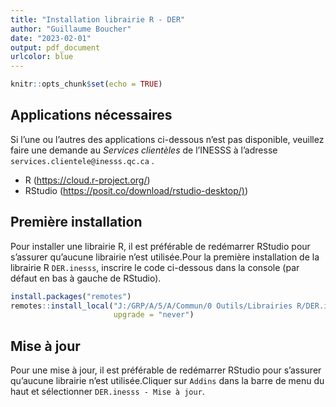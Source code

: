 ```yaml
---
title: "Installation librairie R - DER"
author: "Guillaume Boucher"
date: "2023-02-01"
output: pdf_document
urlcolor: blue
---
```


```r
knitr::opts_chunk$set(echo = TRUE)
```

## Applications nécessaires

Si l'une ou l'autres des applications ci-dessous n'est pas disponible, veuillez faire une demande au *Services clientèles* de l'INESSS à l'adresse `services.clientele@inesss.qc.ca` .

-   R (<https://cloud.r-project.org/>)
-   RStudio ([https://posit.co/download/rstudio-desktop/)](https://posit.co/download/rstudio-desktop/))

## Première installation

Pour installer une librairie R, il est préférable de redémarrer RStudio pour s'assurer qu'aucune librairie n'est utilisée.\newline Pour la première installation de la librairie R `DER.inesss`, inscrire le code ci-dessous dans la console (par défaut en bas à gauche de RStudio).

```r
install.packages("remotes")
remotes::install_local("J:/GRP/A/5/A/Commun/0 Outils/Librairies R/DER.inesss.tar.gz",
                       upgrade = "never")
```

## Mise à jour

Pour une mise à jour, il est préférable de redémarrer RStudio pour s'assurer qu'aucune librairie n'est utilisée.\newline Cliquer sur `Addins` dans la barre de menu du haut et sélectionner `DER.inesss - Mise à jour`.
